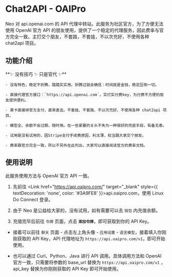 <br></br>


# Chat2API - OAIPro

Neo 对 api.openai.com 的 API 代理中转站，此服务为社区官方，为了方便无法使用 OpenAI 官方 API 的朋友使用，提供了一个稳定的代理服务，因此费率与官方完全一致。主打交个朋友，不套路，不套娃，不以次充好，不使用各种 chat2api 项目。

## 功能介绍


<Callout emoji="">
    **✨ 没有技巧 ✨ 只是官代 ✨**

    - 没有特色，稳定不折腾，踏踏实实用。折腾过就会确信：时间就是金钱，稳定压倒一切。

    - 直接代理官方接口：`https://api.openai.com`。实打实付费key，为付费不方便的朋友提供便利。

    - 美卡直接绑官方支付，直来直去。不套娃、不套路、不以次充好、不使用各种 chat2api 项目。

    - 模型全、余额不会过期，随时用。在一些紧要的关头不失为一种很好的兜底手段，有备无患。

    - 试用是没有试用的，因Stripe支付手续费原因，利太薄，权当跟大家交个朋友。

    - 费率跟官方完全一致，所以不另外在此列出，大家可以直接阅读官方的费率文档。

</Callout>

## 使用说明

<Callout type="info">
    此服务使用方法与 OpenAI 官方 API 一致。
</Callout>

1. 先前往 <Link href="https://api.oaipro.com/" target="_blank" style={{ textDecoration: 'none', color: '#3A9FE8' }}>api.oaipro.com</Link>，使用 Linux Do Connect 登录。

2. 由于 Neo 是公益给大家的，没有试用，如有需要可以去 `钱包` 内充值余额。

3. 充值完毕后前往 `令牌` 页面，点击 **`添加令牌`**，即可获取到你的 API Key。

- 接着可以前往 `聊天` 页面 - 点击左上角头像 - `应用设置` - `语言模型`，接着填入你刚刚获取的 API Key，API 代理地址为 `https://api.oaipro.com/v1`，即可开始使用。

- 也可以通过 Curl、Python、Java 进行 API 调用。具体调用方法和 OpenAI 官方一致，只需要将参数的 base_url 替换为 `https://api.oaipro.com/v1` ，  api_key 替换为你刚刚获取的 API Key 即可开始使用。
